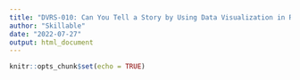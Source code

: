 ---
title: "DVRS-010: Can You Tell a Story by Using Data Visualization in RStudio?"
author: "Skillable"
date: "2022-07-27"
output: html_document
---

```{r setup, include=FALSE}
knitr::opts_chunk$set(echo = TRUE)
```


